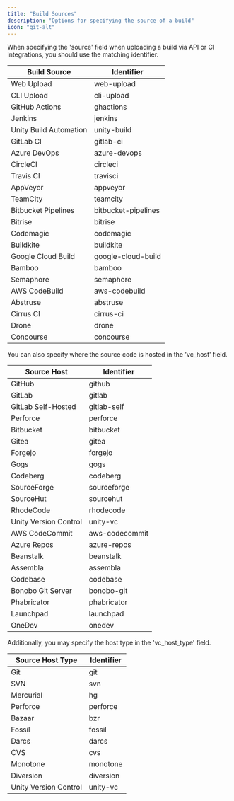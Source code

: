 ```yaml
---
title: "Build Sources"
description: "Options for specifying the source of a build"
icon: "git-alt"
---
```


When specifying the 'source' field when uploading a build via API or CI integrations, you should use the matching identifier.

| Build Source           | Identifier          |
|------------------------|---------------------|
| Web Upload             | web-upload          |
| CLI Upload             | cli-upload          |
| GitHub Actions         | ghactions           |
| Jenkins                | jenkins             |
| Unity Build Automation | unity-build         |
| GitLab CI              | gitlab-ci           |
| Azure DevOps           | azure-devops        |
| CircleCI               | circleci            |
| Travis CI              | travisci            |
| AppVeyor               | appveyor            |
| TeamCity               | teamcity            |
| Bitbucket Pipelines    | bitbucket-pipelines |
| Bitrise                | bitrise             |
| Codemagic              | codemagic           |
| Buildkite              | buildkite           |
| Google Cloud Build     | google-cloud-build  |
| Bamboo                 | bamboo              |
| Semaphore              | semaphore           |
| AWS CodeBuild          | aws-codebuild       |
| Abstruse               | abstruse            |
| Cirrus CI              | cirrus-ci           |
| Drone                  | drone               |
| Concourse              | concourse           |

You can also specify where the source code is hosted in the 'vc_host' field.

| Source Host            | Identifier       |
|------------------------|------------------|
| GitHub                 | github           |
| GitLab                 | gitlab           |
| GitLab Self-Hosted     | gitlab-self      |
| Perforce               | perforce         |
| Bitbucket              | bitbucket        |
| Gitea                  | gitea            |
| Forgejo                | forgejo          |
| Gogs                   | gogs             |
| Codeberg               | codeberg         |
| SourceForge            | sourceforge      |
| SourceHut              | sourcehut        |
| RhodeCode              | rhodecode        |
| Unity Version Control  | unity-vc         |
| AWS CodeCommit         | aws-codecommit   |
| Azure Repos            | azure-repos      |
| Beanstalk              | beanstalk        |
| Assembla               | assembla         |
| Codebase               | codebase         |
| Bonobo Git Server      | bonobo-git       |
| Phabricator            | phabricator      |
| Launchpad              | launchpad        |
| OneDev                 | onedev           |

Additionally, you may specify the host type in the 'vc_host_type' field.

| Source Host Type      | Identifier |
|-----------------------|------------|
| Git                   | git        |
| SVN                   | svn        |
| Mercurial             | hg         |
| Perforce              | perforce   |
| Bazaar                | bzr        |
| Fossil                | fossil     |
| Darcs                 | darcs      |
| CVS                   | cvs        |
| Monotone              | monotone   |
| Diversion             | diversion  |
| Unity Version Control | unity-vc   |

